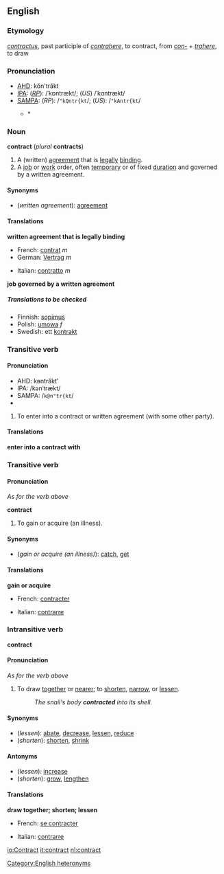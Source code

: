 ==English==
===Etymology===
{{L.}} ''[[contractus]]'', past participle of ''[[contrahere]]'', to contract, from ''[[con-#Latin|con-]]'' + ''[[trahere]]'', to draw

===Pronunciation===
*[[AHD]]: kŏn'trăkt
*[[IPA]]: (''[[RP]]''): /ˈkɒntrækt/; (''US'') /ˈkɑntrækt/
*[[SAMPA]]: (''RP''): /<tt>"kQntr{kt</tt>/; (''US''): /<tt>"kAntr{kt</tt>/
**{{audio|en-us-advocate-noun.ogg|Audio (US)}}*{{audio|en-us-contract-noun.ogg|Audio (US)}}

===Noun===
'''contract''' (''plural'' '''contracts''')
#A (written) [[agreement]] that is [[legally]] [[binding]].
#A [[job]] or [[work]] order, often [[temporary]] or of fixed [[duration]] and governed by a written agreement.

====Synonyms====
*(''written agreement''): [[agreement]]

====Translations====

'''written agreement that is legally binding'''
{{top}}
*French: [[contrat]] ''m''
*German: [[Vertrag]] ''m''
{{mid}}
*Italian: [[contratto]] ''m''
{{bottom}}

'''job governed by a written agreement'''
{{top}}
{{mid}}
{{bottom}}

=====Translations to be checked=====
<!--Remove this section once all of the translations below have been moved into the tables above.-->
{{checktrans}}

*Finnish: [[sopimus]]
*Polish: [[umowa]] ''f''
*Swedish: ett [[kontrakt]]

===Transitive verb===
{{en-infl-reg-consonant|contract||}}

====Pronunciation====
*AHD: kəntrăkt'
*IPA: /kənˈtrækt/
*SAMPA: /<tt>k@n"tr{kt</tt>/
*{{audio|en-us-contract-verb2.ogg|Audio (US)}}

#To enter into a contract or written agreement (with some other party).

====Translations====

'''enter into a contract with'''
{{top}}
{{mid}}
{{bottom}}

===Transitive verb===
{{en-infl-reg-consonant|contract||}}

====Pronunciation====
''As for the verb above''

'''contract'''

#To gain or acquire (an illness).

====Synonyms====
*(''gain or acquire (an illness)''): [[catch]], [[get]]

====Translations====

'''gain or acquire'''
{{top}}
*French: [[contracter]]
{{mid}}
*Italian: [[contrarre]]
{{bottom}}

===Intransitive verb===
'''contract'''

====Pronunciation====
''As for the verb above''

#To draw [[together]] or [[nearer]]; to [[shorten]], [[narrow]], or [[lessen]].
#:''The snail's body '''contracted''' into its shell.''

====Synonyms====
*(''lessen''): [[abate]], [[decrease]], [[lessen]], [[reduce]]
*(''shorten''): [[shorten]], [[shrink]]

====Antonyms====
*(''lessen''): [[increase]]
*(''shorten''): [[grow]], [[lengthen]]

====Translations====

'''draw together; shorten; lessen'''
{{top}}
*French: [[se contracter]]
{{mid}}
*Italian: [[contrarre]]
{{bottom}}

[[Category:English heteronyms]]

[[io:Contract]]
[[it:contract]]
[[nl:contract]]